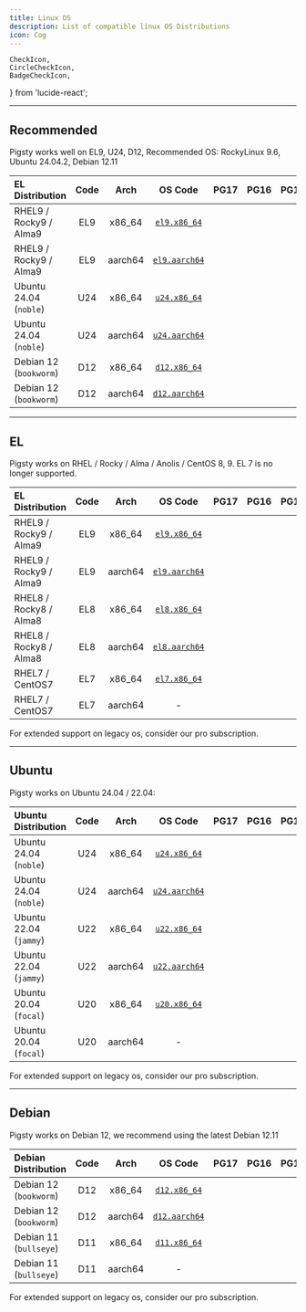 ```yaml
---
title: Linux OS
description: List of compatible linux OS Distributions
icon: Cog
---
```


    CheckIcon,
    CircleCheckIcon,
    BadgeCheckIcon,
} from 'lucide-react';

--------

## Recommended

Pigsty works well on EL9, U24, D12, Recommended OS: RockyLinux 9.6, Ubuntu 24.04.2, Debian 12.11

| EL Distribution        |                        Code                         |                          Arch                           |                                            OS Code                                            |                    PG17                     |                    PG16                     |                    PG15                     |                    PG14                     |                    PG13                     |
|:-----------------------|:---------------------------------------------------:|:-------------------------------------------------------:|:---------------------------------------------------------------------------------------------:|:-------------------------------------------:|:-------------------------------------------:|:-------------------------------------------:|:-------------------------------------------:|:-------------------------------------------:|
| RHEL9 / Rocky9 / Alma9 | <span className="font-bold text-sky-700">EL9</span> | <span className="font-bold text-sky-600">x86_64</span>  |  [`el9.x86_64`](https://github.com/pgsty/pigsty/blob/main/roles/node_id/vars/el9.x86_64.yml)  | <CircleCheckIcon className="text-sky-700"/> | <CircleCheckIcon className="text-sky-700"/> | <CircleCheckIcon className="text-sky-700"/> | <CircleCheckIcon className="text-sky-700"/> | <CircleCheckIcon className="text-sky-700"/> |
| RHEL9 / Rocky9 / Alma9 | <span className="font-bold text-sky-700">EL9</span> | <span className="font-bold text-red-600">aarch64</span> | [`el9.aarch64`](https://github.com/pgsty/pigsty/blob/main/roles/node_id/vars/el9.aarch64.yml) | <CircleCheckIcon className="text-sky-700"/> | <CircleCheckIcon className="text-sky-700"/> | <CircleCheckIcon className="text-sky-700"/> | <CircleCheckIcon className="text-sky-700"/> | <CircleCheckIcon className="text-sky-700"/> |
| Ubuntu 24.04 (`noble`) | <span className="font-bold text-sky-700">U24</span> | <span className="font-bold text-sky-600">x86_64</span>  |  [`u24.x86_64`](https://github.com/pgsty/pigsty/blob/main/roles/node_id/vars/u24.x86_64.yml)  | <CircleCheckIcon className="text-sky-700"/> | <CircleCheckIcon className="text-sky-700"/> | <CircleCheckIcon className="text-sky-700"/> | <CircleCheckIcon className="text-sky-700"/> | <CircleCheckIcon className="text-sky-700"/> |
| Ubuntu 24.04 (`noble`) | <span className="font-bold text-sky-700">U24</span> | <span className="font-bold text-red-600">aarch64</span> | [`u24.aarch64`](https://github.com/pgsty/pigsty/blob/main/roles/node_id/vars/u24.aarch64.yml) | <CircleCheckIcon className="text-sky-700"/> | <CircleCheckIcon className="text-sky-700"/> | <CircleCheckIcon className="text-sky-700"/> | <CircleCheckIcon className="text-sky-700"/> | <CircleCheckIcon className="text-sky-700"/> |
| Debian 12 (`bookworm`) | <span className="font-bold text-sky-700">D12</span> | <span className="font-bold text-sky-600">x86_64</span>  |  [`d12.x86_64`](https://github.com/pgsty/pigsty/blob/main/roles/node_id/vars/d12.x86_64.yml)  | <CircleCheckIcon className="text-sky-700"/> | <CircleCheckIcon className="text-sky-700"/> | <CircleCheckIcon className="text-sky-700"/> | <CircleCheckIcon className="text-sky-700"/> | <CircleCheckIcon className="text-sky-700"/> |
| Debian 12 (`bookworm`) | <span className="font-bold text-sky-700">D12</span> | <span className="font-bold text-red-600">aarch64</span> | [`d12.aarch64`](https://github.com/pgsty/pigsty/blob/main/roles/node_id/vars/d12.aarch64.yml) | <CircleCheckIcon className="text-sky-700"/> | <CircleCheckIcon className="text-sky-700"/> | <CircleCheckIcon className="text-sky-700"/> | <CircleCheckIcon className="text-sky-700"/> | <CircleCheckIcon className="text-sky-700"/> |

<Callout title="EL 9.6 Recommended" type="success"></Callout>
<Callout title="Debian 12.11 Recommended" type="success"></Callout>
<Callout title="Ubuntu 24.04.2 Recommended" type="success"></Callout>


--------

## EL

Pigsty works on RHEL / Rocky / Alma / Anolis / CentOS 8, 9. EL 7 is no longer supported.

| EL Distribution        |                          Code                          |                          Arch                           |                                            OS Code                                            |                      PG17                      |                      PG16                      |                      PG15                      |                      PG14                      |                      PG13                      |
|:-----------------------|:------------------------------------------------------:|:-------------------------------------------------------:|:---------------------------------------------------------------------------------------------:|:----------------------------------------------:|:----------------------------------------------:|:----------------------------------------------:|:----------------------------------------------:|:----------------------------------------------:|
| RHEL9 / Rocky9 / Alma9 |  <span className="font-bold text-sky-700">EL9</span>   | <span className="font-bold text-sky-600">x86_64</span>  |  [`el9.x86_64`](https://github.com/pgsty/pigsty/blob/main/roles/node_id/vars/el9.x86_64.yml)  |  <CircleCheckIcon className="text-sky-700"/>   |  <CircleCheckIcon className="text-sky-700"/>   |  <CircleCheckIcon className="text-sky-700"/>   |  <CircleCheckIcon className="text-sky-700"/>   |  <CircleCheckIcon className="text-sky-700"/>   |
| RHEL9 / Rocky9 / Alma9 |  <span className="font-bold text-sky-700">EL9</span>   | <span className="font-bold text-red-600">aarch64</span> | [`el9.aarch64`](https://github.com/pgsty/pigsty/blob/main/roles/node_id/vars/el9.aarch64.yml) |  <CircleCheckIcon className="text-sky-700"/>   |  <CircleCheckIcon className="text-sky-700"/>   |  <CircleCheckIcon className="text-sky-700"/>   |  <CircleCheckIcon className="text-sky-700"/>   |  <CircleCheckIcon className="text-sky-700"/>   |
| RHEL8 / Rocky8 / Alma8 | <span className="font-bold text-orange-400">EL8</span> | <span className="font-bold text-sky-600">x86_64</span>  |  [`el8.x86_64`](https://github.com/pgsty/pigsty/blob/main/roles/node_id/vars/el8.x86_64.yml)  | <CircleCheckIcon className="text-orange-400"/> | <CircleCheckIcon className="text-orange-400"/> | <CircleCheckIcon className="text-orange-400"/> | <CircleCheckIcon className="text-orange-400"/> | <CircleCheckIcon className="text-orange-400"/> |
| RHEL8 / Rocky8 / Alma8 | <span className="font-bold text-orange-400">EL8</span> | <span className="font-bold text-red-600">aarch64</span> | [`el8.aarch64`](https://github.com/pgsty/pigsty/blob/main/roles/node_id/vars/el8.aarch64.yml) | <CircleCheckIcon className="text-orange-400"/> | <CircleCheckIcon className="text-orange-400"/> | <CircleCheckIcon className="text-orange-400"/> | <CircleCheckIcon className="text-orange-400"/> | <CircleCheckIcon className="text-orange-400"/> |
| RHEL7 / CentOS7        |  <span className="font-bold text-red-600">EL7</span>   | <span className="font-bold text-sky-600">x86_64</span>  |  [`el7.x86_64`](https://github.com/pgsty/pigsty/blob/main/roles/node_id/vars/el7.x86_64.yml)  |                                                |                                                |   <BadgeCheckIcon className="text-red-500"/>   |   <BadgeCheckIcon className="text-red-500"/>   |   <BadgeCheckIcon className="text-red-500"/>   |
| RHEL7 / CentOS7        |  <span className="font-bold text-red-600">EL7</span>   | <span className="font-bold text-red-600">aarch64</span> |                                               -                                               |                                                |                                                |                                                |                                                |                                                |

<Callout title="RockyLinux 9.6 Recommended" type="success">
</Callout>

<Callout title="EL 7 EOL" type="error">
For extended support on legacy os, consider our pro subscription.
</Callout>


--------

## Ubuntu

Pigsty works on Ubuntu 24.04 / 22.04:

| Ubuntu Distribution    |                          Code                          |                          Arch                           |                                            OS Code                                            |                      PG17                      |                      PG16                      |                      PG15                      |                      PG14                      |                      PG13                      |
|:-----------------------|:------------------------------------------------------:|:-------------------------------------------------------:|:---------------------------------------------------------------------------------------------:|:----------------------------------------------:|:----------------------------------------------:|:----------------------------------------------:|:----------------------------------------------:|:----------------------------------------------:|
| Ubuntu 24.04 (`noble`) |  <span className="font-bold text-sky-700">U24</span>   | <span className="font-bold text-sky-600">x86_64</span>  |  [`u24.x86_64`](https://github.com/pgsty/pigsty/blob/main/roles/node_id/vars/u24.x86_64.yml)  |  <CircleCheckIcon className="text-sky-700"/>   |  <CircleCheckIcon className="text-sky-700"/>   |  <CircleCheckIcon className="text-sky-700"/>   |  <CircleCheckIcon className="text-sky-700"/>   |  <CircleCheckIcon className="text-sky-700"/>   |
| Ubuntu 24.04 (`noble`) |  <span className="font-bold text-sky-700">U24</span>   | <span className="font-bold text-red-600">aarch64</span> | [`u24.aarch64`](https://github.com/pgsty/pigsty/blob/main/roles/node_id/vars/u24.aarch64.yml) |  <CircleCheckIcon className="text-sky-700"/>   |  <CircleCheckIcon className="text-sky-700"/>   |  <CircleCheckIcon className="text-sky-700"/>   |  <CircleCheckIcon className="text-sky-700"/>   |  <CircleCheckIcon className="text-sky-700"/>   |
| Ubuntu 22.04 (`jammy`) | <span className="font-bold text-orange-400">U22</span> | <span className="font-bold text-sky-600">x86_64</span>  |  [`u22.x86_64`](https://github.com/pgsty/pigsty/blob/main/roles/node_id/vars/u22.x86_64.yml)  | <CircleCheckIcon className="text-orange-400"/> | <CircleCheckIcon className="text-orange-400"/> | <CircleCheckIcon className="text-orange-400"/> | <CircleCheckIcon className="text-orange-400"/> | <CircleCheckIcon className="text-orange-400"/> |
| Ubuntu 22.04 (`jammy`) | <span className="font-bold text-orange-400">U22</span> | <span className="font-bold text-red-600">aarch64</span> | [`u22.aarch64`](https://github.com/pgsty/pigsty/blob/main/roles/node_id/vars/u22.aarch64.yml) | <CircleCheckIcon className="text-orange-400"/> | <CircleCheckIcon className="text-orange-400"/> | <CircleCheckIcon className="text-orange-400"/> | <CircleCheckIcon className="text-orange-400"/> | <CircleCheckIcon className="text-orange-400"/> |
| Ubuntu 20.04 (`focal`) |  <span className="font-bold text-red-600">U20</span>   | <span className="font-bold text-sky-600">x86_64</span>  |  [`u20.x86_64`](https://github.com/pgsty/pigsty/blob/main/roles/node_id/vars/u20.x86_64.yml)  |                                                |   <BadgeCheckIcon className="text-red-500"/>   |   <BadgeCheckIcon className="text-red-500"/>   |   <BadgeCheckIcon className="text-red-500"/>   |   <BadgeCheckIcon className="text-red-500"/>   |
| Ubuntu 20.04 (`focal`) |  <span className="font-bold text-red-600">U20</span>   | <span className="font-bold text-red-600">aarch64</span> |                                               -                                               |                                                |                                                |                                                |                                                |                                                |

<Callout title="Ubuntu 24.04.2 LTS Recommended" type="success"></Callout>

<Callout title="Ubuntu 20.04 EOL" type="error">
For extended support on legacy os, consider our pro subscription.
</Callout>

--------

## Debian

Pigsty works on Debian 12, we recommend using the latest Debian 12.11

| Debian Distribution    |                        Code                         |                          Arch                           |                                            OS Code                                            |                    PG17                     |                    PG16                     |                    PG15                     |                    PG14                     |                    PG13                     |
|:-----------------------|:---------------------------------------------------:|:-------------------------------------------------------:|:---------------------------------------------------------------------------------------------:|:-------------------------------------------:|:-------------------------------------------:|:-------------------------------------------:|:-------------------------------------------:|:-------------------------------------------:|
| Debian 12 (`bookworm`) | <span className="font-bold text-sky-700">D12</span> | <span className="font-bold text-sky-600">x86_64</span>  |  [`d12.x86_64`](https://github.com/pgsty/pigsty/blob/main/roles/node_id/vars/d12.x86_64.yml)  | <CircleCheckIcon className="text-sky-700"/> | <CircleCheckIcon className="text-sky-700"/> | <CircleCheckIcon className="text-sky-700"/> | <CircleCheckIcon className="text-sky-700"/> | <CircleCheckIcon className="text-sky-700"/> |
| Debian 12 (`bookworm`) | <span className="font-bold text-sky-700">D12</span> | <span className="font-bold text-red-600">aarch64</span> | [`d12.aarch64`](https://github.com/pgsty/pigsty/blob/main/roles/node_id/vars/d12.aarch64.yml) | <CircleCheckIcon className="text-sky-700"/> | <CircleCheckIcon className="text-sky-700"/> | <CircleCheckIcon className="text-sky-700"/> | <CircleCheckIcon className="text-sky-700"/> | <CircleCheckIcon className="text-sky-700"/> |
| Debian 11 (`bullseye`) | <span className="font-bold text-red-600">D11</span> | <span className="font-bold text-sky-600">x86_64</span>  |  [`d11.x86_64`](https://github.com/pgsty/pigsty/blob/main/roles/node_id/vars/d11.x86_64.yml)  |                                             | <BadgeCheckIcon className="text-red-500"/>  | <BadgeCheckIcon className="text-red-500"/>  | <BadgeCheckIcon className="text-red-500"/>  | <BadgeCheckIcon className="text-red-500"/>  |
| Debian 11 (`bullseye`) | <span className="font-bold text-red-600">D11</span> | <span className="font-bold text-red-600">aarch64</span> |                                               -                                               |                                             |                                             |                                             |                                             |                                             |

<Callout title="Debian 12.11 Recommended" type="success">
</Callout>

<Callout title="Debian 11 nearing EOL" type="warn">
For extended support on legacy os, consider our pro subscription.
</Callout>